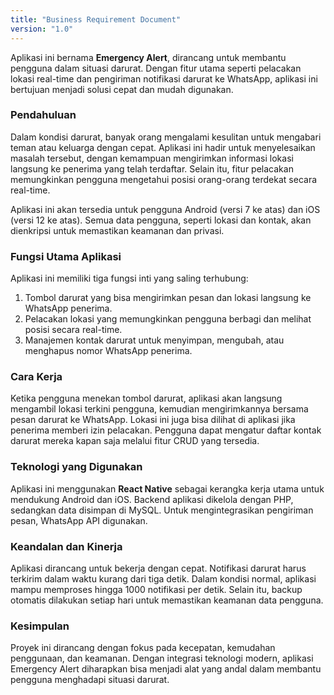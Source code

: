 ```yaml
---
title: "Business Requirement Document"
version: "1.0"
---
```


Aplikasi ini bernama **Emergency Alert**, dirancang untuk membantu pengguna dalam situasi darurat. Dengan fitur utama seperti pelacakan lokasi real-time dan pengiriman notifikasi darurat ke WhatsApp, aplikasi ini bertujuan menjadi solusi cepat dan mudah digunakan. 

### Pendahuluan

Dalam kondisi darurat, banyak orang mengalami kesulitan untuk mengabari teman atau keluarga dengan cepat. Aplikasi ini hadir untuk menyelesaikan masalah tersebut, dengan kemampuan mengirimkan informasi lokasi langsung ke penerima yang telah terdaftar. Selain itu, fitur pelacakan memungkinkan pengguna mengetahui posisi orang-orang terdekat secara real-time.

Aplikasi ini akan tersedia untuk pengguna Android (versi 7 ke atas) dan iOS (versi 12 ke atas). Semua data pengguna, seperti lokasi dan kontak, akan dienkripsi untuk memastikan keamanan dan privasi.

### Fungsi Utama Aplikasi

Aplikasi ini memiliki tiga fungsi inti yang saling terhubung:
1. Tombol darurat yang bisa mengirimkan pesan dan lokasi langsung ke WhatsApp penerima.
2. Pelacakan lokasi yang memungkinkan pengguna berbagi dan melihat posisi secara real-time.
3. Manajemen kontak darurat untuk menyimpan, mengubah, atau menghapus nomor WhatsApp penerima.

### Cara Kerja

Ketika pengguna menekan tombol darurat, aplikasi akan langsung mengambil lokasi terkini pengguna, kemudian mengirimkannya bersama pesan darurat ke WhatsApp. Lokasi ini juga bisa dilihat di aplikasi jika penerima memberi izin pelacakan. Pengguna dapat mengatur daftar kontak darurat mereka kapan saja melalui fitur CRUD yang tersedia.

### Teknologi yang Digunakan

Aplikasi ini menggunakan **React Native** sebagai kerangka kerja utama untuk mendukung Android dan iOS. Backend aplikasi dikelola dengan PHP, sedangkan data disimpan di MySQL. Untuk mengintegrasikan pengiriman pesan, WhatsApp API digunakan.

### Keandalan dan Kinerja

Aplikasi dirancang untuk bekerja dengan cepat. Notifikasi darurat harus terkirim dalam waktu kurang dari tiga detik. Dalam kondisi normal, aplikasi mampu memproses hingga 1000 notifikasi per detik. Selain itu, backup otomatis dilakukan setiap hari untuk memastikan keamanan data pengguna.

### Kesimpulan

Proyek ini dirancang dengan fokus pada kecepatan, kemudahan penggunaan, dan keamanan. Dengan integrasi teknologi modern, aplikasi Emergency Alert diharapkan bisa menjadi alat yang andal dalam membantu pengguna menghadapi situasi darurat.
